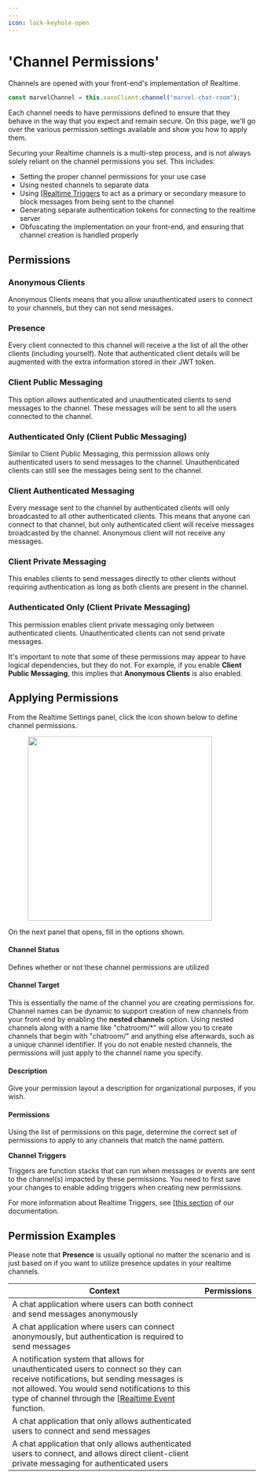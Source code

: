 ```yaml
---
---
icon: lock-keyhole-open
---
```


# 'Channel Permissions'

Channels are opened with your front-end's implementation of Realtime.

```javascript
const marvelChannel = this.xanoClient.channel("marvel-chat-room");
```

Each channel needs to have permissions defined to ensure that they behave in the way that you expect and remain secure. On this page, we'll go over the various permission settings available and show you how to apply them.

Securing your Realtime channels is a multi-step process, and is not always solely reliant on the channel permissions you set. This includes:

* Setting the proper channel permissions for your use case
* Using nested channels to separate data
* Using [[Realtime Triggers](../the-function-stack/building-with-visual-development/triggers.mdx) to act as a primary or secondary measure to block messages from being sent to the channel
* Generating separate authentication tokens for connecting to the realtime server
* Obfuscating the implementation on your front-end, and ensuring that channel creation is handled properly

## Permissions

### Anonymous Clients

Anonymous Clients means that you allow unauthenticated users to connect to your channels, but they can not send messages.

### Presence

Every client connected to this channel will receive a the list of all the other clients (including yourself). Note that authenticated client details will be augmented with the extra information stored in their JWT token.

### Client Public Messaging

This option allows authenticated and unauthenticated clients to send messages to the channel. These messages will be sent to all the users connected to the channel.

### Authenticated Only (Client Public Messaging)

Similar to Client Public Messaging, this permission allows only authenticated users to send messages to the channel. Unauthenticated clients can still see the messages being sent to the channel.

### Client Authenticated Messaging

Every message sent to the channel by authenticated clients will only broadcasted to all other authenticated clients. This means that anyone can connect to that channel, but only authenticated client will receive messages broadcasted by the channel. Anonymous client will not receive any messages.

### Client Private Messaging

This enables clients to send messages directly to other clients without requiring authentication as long as both clients are present in the channel.

### Authenticated Only (Client Private Messaging)

This permission enables client private messaging only between authenticated clients. Unauthenticated clients can not send private messages.

<Warning>

It's important to note that some of these permissions may appear to have logical dependencies, but they do not. For example, if you enable **Client Public Messaging**, this implies that **Anonymous Clients** is also enabled.

</Warning>

## Applying Permissions

From the Realtime Settings panel, click the icon shown below to define channel permissions.

<figure><img src="..//assets/CleanShot 2024-05-07 at 21.31.05@2x.png" alt="" width="375"><figcaption></figcaption></figure>

On the next panel that opens, fill in the options shown.

#### Channel Status

Defines whether or not these channel permissions are utilized

#### Channel Target

This is essentially the name of the channel you are creating permissions for. Channel names can be dynamic to support creation of new channels from your front-end by enabling the **nested channels** option. Using nested channels along with a name like "chatroom/\*" will allow you to create channels that begin with "chatroom/" and anything else afterwards, such as a unique channel identifier. If you do not enable nested channels, the permissions will just apply to the channel name you specify.

#### Description

Give your permission layout a description for organizational purposes, if you wish.

#### Permissions

Using the list of permissions on this page, determine the correct set of permissions to apply to any channels that match the name pattern.

**Channel Triggers**

Triggers are function stacks that can run when messages or events are sent to the channel(s) impacted by these permissions. You need to first save your changes to enable adding triggers when creating new permissions.

For more information about Realtime Triggers, see [[this section](../the-function-stack/building-with-visual-development/triggers.mdx) of our documentation.

## Permission Examples

<Info>

Please note that **Presence** is usually optional no matter the scenario and is just based on if you want to utilize presence updates in your realtime channels.

</Info>

| Context                                                                                                                                                                                                                                                      | Permissions                                                                                        |
| ------------------------------------------------------------------------------------------------------------------------------------------------------------------------------------------------------------------------------------------------------------ | -------------------------------------------------------------------------------------------------- |
| A chat application where users can both connect and send messages anonymously                                                                                                                                                                                | <img src="..//assets/CleanShot 2024-05-30 at 10.42.07@2x.png" alt="" data-size="original"> |
| A chat application where users can connect anonymously, but authentication is required to send messages                                                                                                                                                      | <img src="..//assets/CleanShot 2024-05-30 at 10.44.22@2x.png" alt="" data-size="original"> |
| A notification system that allows for unauthenticated users to connect so they can receive notifications, but sending messages is not allowed. You would send notifications to this type of channel through the [[Realtime Event](broken-reference) function. | <img src="..//assets/CleanShot 2024-05-30 at 14.10.39@2x.png" alt="" data-size="original"> |
| A chat application that only allows authenticated users to connect and send messages                                                                                                                                                                         | <img src="..//assets/CleanShot 2024-05-30 at 10.53.17@2x.png" alt="" data-size="original"> |
| A chat application that only allows authenticated users to connect, and allows direct client-client private messaging for authenticated users                                                                                                                | <img src="..//assets/CleanShot 2024-05-30 at 10.54.27@2x.png" alt="" data-size="original"> |